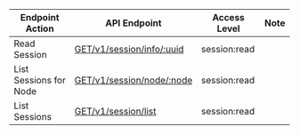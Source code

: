 | Endpoint Action      | API Endpoint           | Access Level   | Note   |
| -------------------- | ---------------------- | -------------- | ------ |
Read Session|[GET/v1/session/info/:uuid](https://www.consul.io/api-docs/session#read-session)|session:read|
List Sessions for Node|[GET/v1/session/node/:node](https://www.consul.io/api-docs/session#list-sessions-for-node)|session:read|
List Sessions|[GET/v1/session/list](https://www.consul.io/api-docs/session#list-sessions)|session:read|
